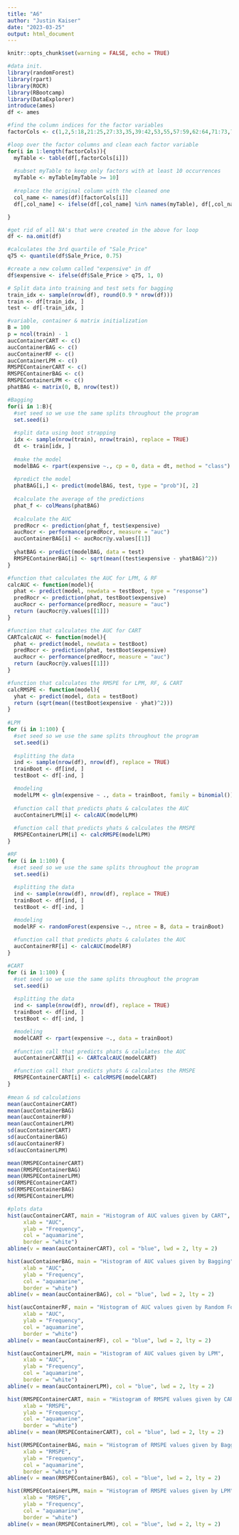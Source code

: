 ```yaml
---
title: "A6"
author: "Justin Kaiser"
date: "2023-03-25"
output: html_document
---
```


```r
knitr::opts_chunk$set(warning = FALSE, echo = TRUE)
```

```r
#data init.
library(randomForest)
library(rpart)
library(ROCR)
library(RBootcamp)
library(DataExplorer)
introduce(ames)
df <- ames

#find the column indices for the factor variables
factorCols <- c(1,2,5:18,21:25,27:33,35,39:42,53,55,57:59,62:64,71:73,77,78)

#loop over the factor columns and clean each factor variable
for(i in 1:length(factorCols)){
  myTable <- table(df[,factorCols[i]])
  
  #subset myTable to keep only factors with at least 10 occurrences
  myTable <- myTable[myTable >= 10]
  
  #replace the original column with the cleaned one
  col_name <- names(df)[factorCols[i]]
  df[,col_name] <- ifelse(df[,col_name] %in% names(myTable), df[,col_name], NA)

}

#get rid of all NA's that were created in the above for loop
df <- na.omit(df)

#calculates the 3rd quartile of "Sale_Price"
q75 <- quantile(df$Sale_Price, 0.75)

#create a new column called "expensive" in df
df$expensive <- ifelse(df$Sale_Price > q75, 1, 0)

# Split data into training and test sets for bagging
train_idx <- sample(nrow(df), round(0.9 * nrow(df)))
train <- df[train_idx, ]
test <- df[-train_idx, ]

#variable, container & matrix initialization
B = 100
p = ncol(train) - 1
aucContainerCART <- c()
aucContainerBAG <- c()
aucContainerRF <- c()
aucContainerLPM <- c()
RMSPEContainerCART <- c()
RMSPEContainerBAG <- c()
RMSPEContainerLPM <- c()
phatBAG <- matrix(0, B, nrow(test))

#Bagging
for(i in 1:B){  
  #set seed so we use the same splits throughout the program
  set.seed(i)
  
  #split data using boot strapping
  idx <- sample(nrow(train), nrow(train), replace = TRUE)
  dt <- train[idx, ]
 
  #make the model
  modelBAG <- rpart(expensive ~., cp = 0, data = dt, method = "class") 
  
  #predict the model
  phatBAG[i,] <- predict(modelBAG, test, type = "prob")[, 2]
  
  #calculate the average of the predictions
  phat_f <- colMeans(phatBAG)
  
  #calculate the AUC
  predRocr <- prediction(phat_f, test$expensive)
  aucRocr <- performance(predRocr, measure = "auc")
  aucContainerBAG[i] <- aucRocr@y.values[[1]]
  
  yhatBAG <- predict(modelBAG, data = test)
  RMSPEContainerBAG[i] <- sqrt(mean((test$expensive - yhatBAG)^2))
}

#function that calculates the AUC for LPM, & RF
calcAUC <- function(model){
  phat <- predict(model, newdata = testBoot, type = "response")
  predRocr <- prediction(phat, testBoot$expensive)
  aucRocr <- performance(predRocr, measure = "auc")
  return (aucRocr@y.values[[1]])
}

#function that calculates the AUC for CART
CARTcalcAUC <- function(model){
  phat <- predict(model, newdata = testBoot)
  predRocr <- prediction(phat, testBoot$expensive)
  aucRocr <- performance(predRocr, measure = "auc")
  return (aucRocr@y.values[[1]])
}

#function that calculates the RMSPE for LPM, RF, & CART
calcRMSPE <- function(model){
  yhat <- predict(model, data = testBoot)
  return (sqrt(mean((testBoot$expensive - yhat)^2)))
}
  
#LPM
for (i in 1:100) {
  #set seed so we use the same splits throughout the program
  set.seed(i)
  
  #splitting the data
  ind <- sample(nrow(df), nrow(df), replace = TRUE)
  trainBoot <- df[ind, ]
  testBoot <- df[-ind, ]

  #modeling
  modelLPM <- glm(expensive ~ ., data = trainBoot, family = binomial())
  
  #function call that predicts phats & calculates the AUC
  aucContainerLPM[i] <- calcAUC(modelLPM)
  
  #function call that predicts yhats & calculates the RMSPE
  RMSPEContainerLPM[i] <- calcRMSPE(modelLPM)
}

#RF
for (i in 1:100) {
  #set seed so we use the same splits throughout the program
  set.seed(i)
  
  #splitting the data
  ind <- sample(nrow(df), nrow(df), replace = TRUE)
  trainBoot <- df[ind, ]
  testBoot <- df[-ind, ]

  #modeling
  modelRF <- randomForest(expensive ~., ntree = B, data = trainBoot)
  
  #function call that predicts phats & calulates the AUC
  aucContainerRF[i] <- calcAUC(modelRF)
}

#CART
for (i in 1:100) {
  #set seed so we use the same splits throughout the program
  set.seed(i)
  
  #splitting the data
  ind <- sample(nrow(df), nrow(df), replace = TRUE)
  trainBoot <- df[ind, ]
  testBoot <- df[-ind, ]

  #modeling
  modelCART <- rpart(expensive ~., data = trainBoot)  
  
  #function call that predicts phats & calulates the AUC
  aucContainerCART[i] <- CARTcalcAUC(modelCART)

  #function call that predicts yhats & calculates the RMSPE
  RMSPEContainerCART[i] <- calcRMSPE(modelCART)
}
  
#mean & sd calculations
mean(aucContainerCART)
mean(aucContainerBAG)
mean(aucContainerRF)
mean(aucContainerLPM)
sd(aucContainerCART)
sd(aucContainerBAG)
sd(aucContainerRF)
sd(aucContainerLPM)

mean(RMSPEContainerCART)
mean(RMSPEContainerBAG)
mean(RMSPEContainerLPM)
sd(RMSPEContainerCART)
sd(RMSPEContainerBAG)
sd(RMSPEContainerLPM)

#plots data
hist(aucContainerCART, main = "Histogram of AUC values given by CART",
     xlab = "AUC",
     ylab = "Frequency",
     col = "aquamarine",
     border = "white")
abline(v = mean(aucContainerCART), col = "blue", lwd = 2, lty = 2)

hist(aucContainerBAG, main = "Histogram of AUC values given by Bagging",
     xlab = "AUC",
     ylab = "Frequency",
     col = "aquamarine",
     border = "white")
abline(v = mean(aucContainerBAG), col = "blue", lwd = 2, lty = 2)

hist(aucContainerRF, main = "Histogram of AUC values given by Random Forest",
     xlab = "AUC",
     ylab = "Frequency",
     col = "aquamarine",
     border = "white")
abline(v = mean(aucContainerRF), col = "blue", lwd = 2, lty = 2)

hist(aucContainerLPM, main = "Histogram of AUC values given by LPM",
     xlab = "AUC",
     ylab = "Frequency",
     col = "aquamarine",
     border = "white")
abline(v = mean(aucContainerLPM), col = "blue", lwd = 2, lty = 2)

hist(RMSPEContainerCART, main = "Histogram of RMSPE values given by CART",
     xlab = "RMSPE",
     ylab = "Frequency",
     col = "aquamarine",
     border = "white")
abline(v = mean(RMSPEContainerCART), col = "blue", lwd = 2, lty = 2)

hist(RMSPEContainerBAG, main = "Histogram of RMSPE values given by Bagging",
     xlab = "RMSPE",
     ylab = "Frequency",
     col = "aquamarine",
     border = "white")
abline(v = mean(RMSPEContainerBAG), col = "blue", lwd = 2, lty = 2)

hist(RMSPEContainerLPM, main = "Histogram of RMSPE values given by LPM",
     xlab = "RMSPE",
     ylab = "Frequency",
     col = "aquamarine",
     border = "white")
abline(v = mean(RMSPEContainerLPM), col = "blue", lwd = 2, lty = 2)
```

